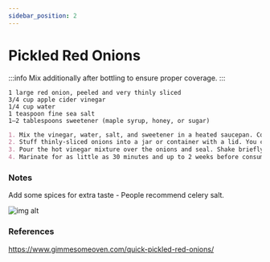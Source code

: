 ```yaml
---
sidebar_position: 2
---
```


# Pickled Red Onions

:::info
Mix additionally after bottling to ensure proper coverage.
:::

```mdx title="Ingredients"
1 large red onion, peeled and very thinly sliced
3/4 cup apple cider vinegar
1/4 cup water
1 teaspoon fine sea salt
1–2 tablespoons sweetener (maple syrup, honey, or sugar)
```

```md title="Instructions"
1. Mix the vinegar, water, salt, and sweetener in a heated saucepan. Cook over medium-high heat until simmering. Microwave works as well.
2. Stuff thinly-sliced onions into a jar or container with a lid. You can get way more in there than you think if you really stuff them.
3. Pour the hot vinegar mixture over the onions and seal. Shake briefly to ensure full coverage. You can additionally shake periodically if you want.
4. Marinate for as little as 30 minutes and up to 2 weeks before consuming. You can press onions down with a spoon to submerge after a while if they stick out of the liquid. 
```

### Notes
Add some spices for extra taste - People recommend celery salt.

![img alt](@site/docs/sides/static/pickled-red-onions.png)

### References
https://www.gimmesomeoven.com/quick-pickled-red-onions/

